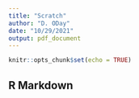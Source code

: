 ```yaml
---
title: "Scratch"
author: "D. ODay"
date: "10/29/2021"
output: pdf_document
---
```


```r
knitr::opts_chunk$set(echo = TRUE)
```

## R Markdown


